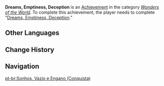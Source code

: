 {{Achievement Infobox
|title        = Dreams, Emptiness, Deception
|id           = 84078
|order id     = 5057
|category     = Wonders of the World
|description  = Complete "[[Dreams, Emptiness, Deception]]."
|requirements = 
|primogems    = 10
|tracking     = 
|quest        = Dreams, Emptiness, Deception
|hidden       = 1
|type         = Quest
}}
'''Dreams, Emptiness, Deception''' is an [[Achievement]] in the category ''[[Wonders of the World]]''. To complete this achievement, the player needs to complete "[[Dreams, Emptiness, Deception]]."
<!--
==Gameplay Notes==

==Trivia==

==Video Guides==
{{EVT
|video1   = 
|caption1 = 
}}
-->
==Other Languages==
{{Transclude|Dreams, Emptiness, Deception|Other Languages}}

==Change History==
{{Change History|3.1}}
<!--
==References==
{{Reflist}}
-->
==Navigation==
{{Achievement Navbox}}

[[pt-br:Sonhos, Vazio e Engano (Conquista)]]
